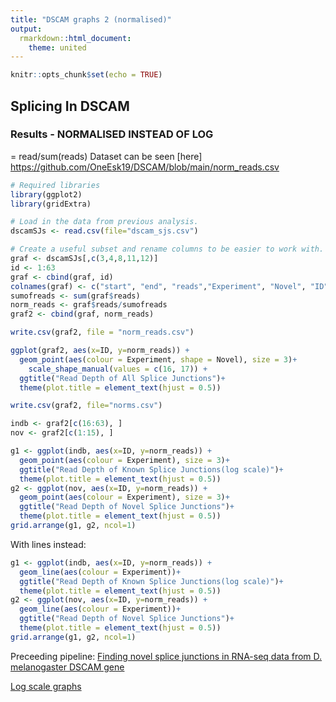 ---
title: "DSCAM graphs 2 (normalised)"
output: 
  rmarkdown::html_document:
    theme: united
---

```{r setup, include=FALSE}
knitr::opts_chunk$set(echo = TRUE)
```

## Splicing In DSCAM
### Results - NORMALISED INSTEAD OF LOG
= read/sum(reads)
Dataset can be seen [here] <https://github.com/OneEsk19/DSCAM/blob/main/norm_reads.csv>


```{r warning=FALSE}
# Required libraries
library(ggplot2)
library(gridExtra)
```


```{r}
# Load in the data from previous analysis.
dscamSJs <- read.csv(file="dscam_sjs.csv")
```
 

```{r}
# Create a useful subset and rename columns to be easier to work with.
graf <- dscamSJs[,c(3,4,8,11,12)]
id <- 1:63
graf <- cbind(graf, id)
colnames(graf) <- c("start", "end", "reads","Experiment", "Novel", "ID")
sumofreads <- sum(graf$reads)
norm_reads <- graf$reads/sumofreads
graf2 <- cbind(graf, norm_reads)
```


```{r}
write.csv(graf2, file = "norm_reads.csv")
```



```{r}
ggplot(graf2, aes(x=ID, y=norm_reads)) +
  geom_point(aes(colour = Experiment, shape = Novel), size = 3)+
    scale_shape_manual(values = c(16, 17)) +
  ggtitle("Read Depth of All Splice Junctions")+
  theme(plot.title = element_text(hjust = 0.5))
```
```{r}
write.csv(graf2, file="norms.csv")
```


```{r}
indb <- graf2[c(16:63), ]
nov <- graf2[c(1:15), ]

g1 <- ggplot(indb, aes(x=ID, y=norm_reads)) +
  geom_point(aes(colour = Experiment), size = 3)+
  ggtitle("Read Depth of Known Splice Junctions(log scale)")+
  theme(plot.title = element_text(hjust = 0.5))
g2 <- ggplot(nov, aes(x=ID, y=norm_reads)) +
  geom_point(aes(colour = Experiment), size = 3)+
  ggtitle("Read Depth of Novel Splice Junctions")+
  theme(plot.title = element_text(hjust = 0.5))
grid.arrange(g1, g2, ncol=1)
```

With lines instead:
```{r}
g1 <- ggplot(indb, aes(x=ID, y=norm_reads)) +
  geom_line(aes(colour = Experiment))+
  ggtitle("Read Depth of Known Splice Junctions(log scale)")+
  theme(plot.title = element_text(hjust = 0.5))
g2 <- ggplot(nov, aes(x=ID, y=norm_reads)) +
  geom_line(aes(colour = Experiment))+
  ggtitle("Read Depth of Novel Splice Junctions")+
  theme(plot.title = element_text(hjust = 0.5))
grid.arrange(g1, g2, ncol=1)
```


Preceeding pipeline:
[Finding novel splice junctions in RNA-seq data from D. melanogaster DSCAM gene](https://rpubs.com/OneEsk19/708168?fbclid=IwAR0jIqC52kWxcPl-73MU4iy5PsZiJXAAYDnmt-RZeyrxRbhDuzgndl9d2VI)

[Log scale graphs](https://rpubs.com/OneEsk19/712837)